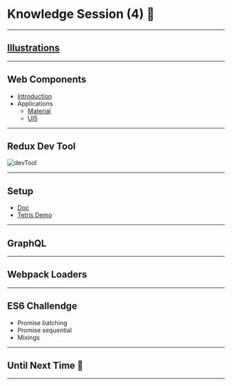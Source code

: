 
<Head>
    <title>Knowledge Session (4) 🤯</title>
</Head>

# Knowledge Session (4) 🤯

---

## [Illustrations](https://illustrated.dev/)

---

## Web Components

-   [Introduction](https://www.dannymoerkerke.com/blog/web-components-will-replace-your-frontend-framework)
-   Applications
    -   [Material](https://dannymoerkerke.github.io/material-webcomponents)
    -   [UI5](https://sap.github.io/ui5-webcomponents/)

---

## Redux Dev Tool

![devTool](./img/redux_devTool.png)

---

## Setup

-   [Doc](http://extension.remotedev.io/#13-use-redux-devtools-extension-package-from-npm)
-   [Tetris Demo](https://chvin.github.io/react-tetris/?lan=en)

---

## GraphQL

---

## Webpack Loaders

---

## ES6 Challendge

-   Promise batching
-   Promise sequential
-   Mixings

---

## Until Next Time 👋

---
